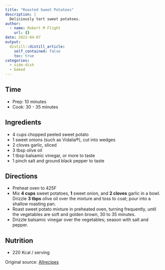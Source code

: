 ```yaml
---
title: "Roasted Sweet Potatoes"
description: |
  Deliciously tart sweet potatoes.
author:
  - name: Robert M Flight
    url: {}
date: 2022-04-07
output:
  distill::distill_article:
    self_contained: false
    toc: true
categories:
  - side-dish
  - baked
---
```


## Time

* Prep: 10 minutes
* Cook: 30 - 35 minutes

## Ingredients

* 4 cups chopped peeled sweet potato
* 1 sweet onions (such as Vidalia®), cut into wedges 
* 2 cloves garlic, sliced
* 3 tbsp olive oil
* 1 tbsp balsamic vinegar, or more to taste
* 1 pinch salt and ground black pepper to taste

## Directions

* Preheat oven to 425F
* Mix **4 cups** sweet potatoes, **1** sweet onion, and **2 cloves** garlic in a bowl. 
Drizzle **3 tbps** olive oil over the mixture and toss to coat; pour into a shallow roasting pan.
* Roast sweet potato mixture in preheated oven, turning frequently, until the vegetables are soft and golden brown, 30 to 35 minutes. 
* Drizzle balsamic vinegar over the vegetables; season with salt and pepper.

## Nutrition

* 220 Kcal / serving

Original source: [Allrecipes](https://www.allrecipes.com/recipe/241834/oven-roasted-sweet-potatoes/)
